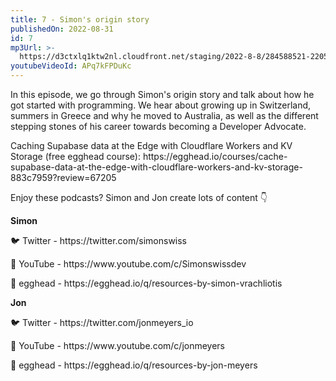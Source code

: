 ```yaml
---
title: 7 - Simon's origin story
publishedOn: 2022-08-31
id: 7
mp3Url: >-
  https://d3ctxlq1ktw2nl.cloudfront.net/staging/2022-8-8/284588521-22050-1-d7ae057cfd946.m4a
youtubeVideoId: APq7kFPDuKc
---
```

In this episode, we go through Simon's origin story and talk about how he got started with programming. We hear about growing up in Switzerland, summers in Greece and why he moved to Australia, as well as the different stepping stones of his career towards becoming a Developer Advocate.

Caching Supabase data at the Edge with Cloudflare Workers and KV Storage (free egghead course): https\://egghead.io/courses/cache-supabase-data-at-the-edge-with-cloudflare-workers-and-kv-storage-883c7959?review=67205

Enjoy these podcasts? Simon and Jon create lots of content 👇

**Simon**

🐦 Twitter - https\://twitter.com/simonswiss

🎥 YouTube - https\://www\.youtube.com/c/Simonswissdev

🥚 egghead - https\://egghead.io/q/resources-by-simon-vrachliotis

**Jon**

🐦 Twitter - https\://twitter.com/jonmeyers\_io

🎥 YouTube - https\://www\.youtube.com/c/jonmeyers

🥚 egghead - https\://egghead.io/q/resources-by-jon-meyers
